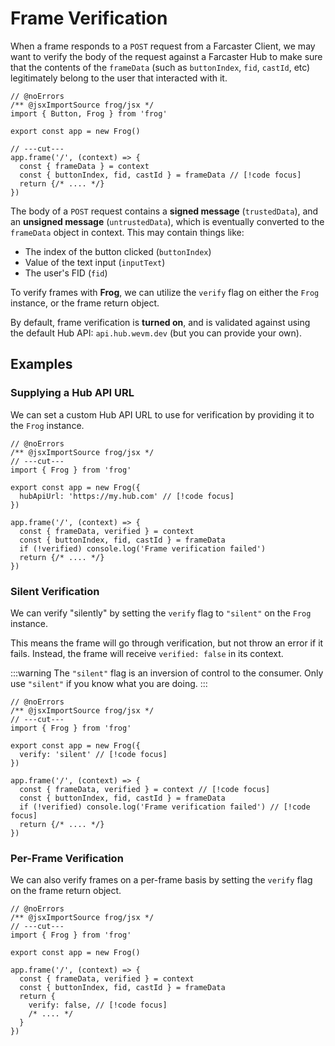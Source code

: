 # Frame Verification

When a frame responds to a `POST` request from a Farcaster Client, we may want to verify the body of the
request against a Farcaster Hub to make sure that the contents of the `frameData` (such as `buttonIndex`, `fid`, `castId`, etc) legitimately belong to the
user that interacted with it.

```tsx twoslash
// @noErrors
/** @jsxImportSource frog/jsx */
import { Button, Frog } from 'frog'
 
export const app = new Frog()

// ---cut---
app.frame('/', (context) => {
  const { frameData } = context
  const { buttonIndex, fid, castId } = frameData // [!code focus]
  return {/* .... */}
})
```

The body of a `POST` request contains a **signed message** (`trustedData`), and an **unsigned message** (`untrustedData`), 
which is eventually converted to the `frameData` object in context. This may contain things like:

- The index of the button clicked (`buttonIndex`)
- Value of the text input (`inputText`)
- The user's FID (`fid`)

To verify frames with **Frog**, we can utilize the `verify` flag on either the `Frog` instance, or the frame return object. 

By default, frame verification is **turned on**, and is validated against using the default Hub API: `api.hub.wevm.dev` 
(but you can provide your own).


## Examples

### Supplying a Hub API URL

We can set a custom Hub API URL to use for verification by providing it to the `Frog` instance.

```tsx twoslash
// @noErrors
/** @jsxImportSource frog/jsx */
// ---cut---
import { Frog } from 'frog'
 
export const app = new Frog({
  hubApiUrl: 'https://my.hub.com' // [!code focus]
})

app.frame('/', (context) => {
  const { frameData, verified } = context 
  const { buttonIndex, fid, castId } = frameData
  if (!verified) console.log('Frame verification failed') 
  return {/* .... */}
})
```

### Silent Verification

We can verify "silently" by setting the `verify` flag to `"silent"` on the `Frog` instance.

This means the frame will go through verification, but not throw an error if it fails. 
Instead, the frame will receive `verified: false` in its context.

:::warning
The `"silent"` flag is an inversion of control to the consumer. Only use `"silent"` if you know what you are doing.
:::

```tsx twoslash
// @noErrors
/** @jsxImportSource frog/jsx */
// ---cut---
import { Frog } from 'frog'
 
export const app = new Frog({
  verify: 'silent' // [!code focus]
})

app.frame('/', (context) => {
  const { frameData, verified } = context // [!code focus]
  const { buttonIndex, fid, castId } = frameData
  if (!verified) console.log('Frame verification failed') // [!code focus]
  return {/* .... */}
})
```

### Per-Frame Verification

We can also verify frames on a per-frame basis by setting the `verify` flag on the frame return object.

```tsx twoslash
// @noErrors
/** @jsxImportSource frog/jsx */
// ---cut---
import { Frog } from 'frog'
 
export const app = new Frog()

app.frame('/', (context) => {
  const { frameData, verified } = context
  const { buttonIndex, fid, castId } = frameData
  return {
    verify: false, // [!code focus]
    /* .... */
  }
})
```